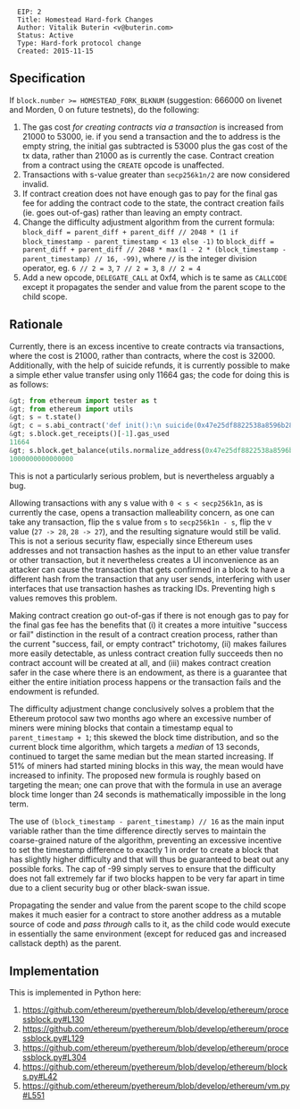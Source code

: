 <pre>
  EIP: 2
  Title: Homestead Hard-fork Changes
  Author: Vitalik Buterin <v@buterin.com>
  Status: Active
  Type: Hard-fork protocol change
  Created: 2015-11-15
</pre>

==Specification==

If <code>block.number >= HOMESTEAD_FORK_BLKNUM</code> (suggestion: 666000 on livenet and Morden, 0 on future testnets), do the following:

# The gas cost ''for creating contracts via a transaction'' is increased from 21000 to 53000, ie. if you send a transaction and the to address is the empty string, the initial gas subtracted is 53000 plus the gas cost of the tx data, rather than 21000 as is currently the case. Contract creation from a contract using the <code>CREATE</code> opcode is unaffected.
# Transactions with s-value greater than <code>secp256k1n/2</code> are now considered invalid.
# If contract creation does not have enough gas to pay for the final gas fee for adding the contract code to the state, the contract creation fails (ie. goes out-of-gas) rather than leaving an empty contract.
# Change the difficulty adjustment algorithm from the current formula: <code>block_diff = parent_diff + parent_diff // 2048 * (1 if block_timestamp - parent_timestamp < 13 else -1)</code> to <code>block_diff = parent_diff + parent_diff // 2048 * max(1 - 2 * (block_timestamp - parent_timestamp) // 16, -99)</code>, where <code>//</code> is the integer division operator, eg. <code>6 // 2 = 3</code>, <code>7 // 2 = 3</code>, <code>8 // 2 = 4</code>
# Add a new opcode, <code>DELEGATE_CALL</code> at 0xf4, which is te same as <code>CALLCODE</code> except it propagates the sender and value from the parent scope to the child scope.

==Rationale==

Currently, there is an excess incentive to create contracts via transactions, where the cost is 21000, rather than contracts, where the cost is 32000. Additionally, with the help of suicide refunds, it is currently possible to make a simple ether value transfer using only 11664 gas; the code for doing this is as follows:

<source lang="python">&gt; from ethereum import tester as t
&gt; from ethereum import utils
&gt; s = t.state()
&gt; c = s.abi_contract('def init():\n suicide(0x47e25df8822538a8596b28c637896b4d143c351e)', endowment=10**15)
&gt; s.block.get_receipts()[-1].gas_used
11664
&gt; s.block.get_balance(utils.normalize_address(0x47e25df8822538a8596b28c637896b4d143c351e))
1000000000000000</source>
This is not a particularly serious problem, but is nevertheless arguably a bug.

Allowing transactions with any s value with <code>0 < s < secp256k1n</code>, as is currently the case, opens a transaction malleability concern, as one can take any transaction, flip the s value from <code>s</code> to <code>secp256k1n - s</code>, flip the v value (<code>27 -> 28</code>, <code>28 -> 27</code>), and the resulting signature would still be valid. This is not a serious security flaw, especially since Ethereum uses addresses and not transaction hashes as the input to an ether value transfer or other transaction, but it nevertheless creates a UI inconvenience as an attacker can cause the transaction that gets confirmed in a block to have a different hash from the transaction that any user sends, interfering with user interfaces that use transaction hashes as tracking IDs. Preventing high s values removes this problem.

Making contract creation go out-of-gas if there is not enough gas to pay for the final gas fee has the benefits that (i) it creates a more intuitive &quot;success or fail&quot; distinction in the result of a contract creation process, rather than the current &quot;success, fail, or empty contract&quot; trichotomy, (ii) makes failures more easily detectable, as unless contract creation fully succeeds then no contract account will be created at all, and (iii) makes contract creation safer in the case where there is an endowment, as there is a guarantee that either the entire initiation process happens or the transaction fails and the endowment is refunded.

The difficulty adjustment change conclusively solves a problem that the Ethereum protocol saw two months ago where an excessive number of miners were mining blocks that contain a timestamp equal to <code>parent_timestamp + 1</code>; this skewed the block time distribution, and so the current block time algorithm, which targets a ''median'' of 13 seconds, continued to target the same median but the mean started increasing. If 51% of miners had started mining blocks in this way, the mean would have increased to infinity. The proposed new formula is roughly based on targeting the mean; one can prove that with the formula in use an average block time longer than 24 seconds is mathematically impossible in the long term.

The use of <code>(block_timestamp - parent_timestamp) // 16</code> as the main input variable rather than the time difference directly serves to maintain the coarse-grained nature of the algorithm, preventing an excessive incentive to set the timestamp difference to exactly 1 in order to create a block that has slightly higher difficulty and that will thus be guaranteed to beat out any possible forks. The cap of -99 simply serves to ensure that the difficulty does not fall extremely far if two blocks happen to be very far apart in time due to a client security bug or other black-swan issue.

Propagating the sender and value from the parent scope to the child scope makes it much easier for a contract to store another address as a mutable source of code and ''pass through'' calls to it, as the child code would execute in essentially the same environment (except for reduced gas and increased callstack depth) as the parent.

==Implementation==

This is implemented in Python here:

# https://github.com/ethereum/pyethereum/blob/develop/ethereum/processblock.py#L130
# https://github.com/ethereum/pyethereum/blob/develop/ethereum/processblock.py#L129
# https://github.com/ethereum/pyethereum/blob/develop/ethereum/processblock.py#L304
# https://github.com/ethereum/pyethereum/blob/develop/ethereum/blocks.py#L42
# https://github.com/ethereum/pyethereum/blob/develop/ethereum/vm.py#L551
